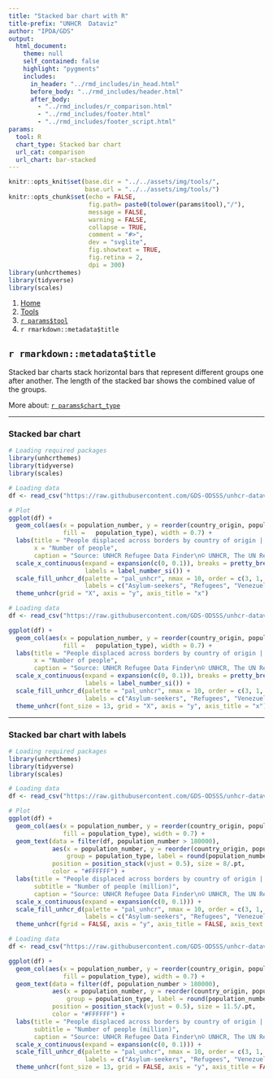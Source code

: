 ```yaml
---
title: "Stacked bar chart with R"
title-prefix: "UNHCR  Dataviz"
author: "IPDA/GDS"
output:
  html_document:
    theme: null
    self_contained: false
    highlight: "pygments"
    includes:
      in_header: "../rmd_includes/in_head.html"
      before_body: "../rmd_includes/header.html"
      after_body:
        - "../rmd_includes/r_comparison.html"
        - "../rmd_includes/footer.html"
        - "../rmd_includes/footer_script.html"
params:
  tool: R
  chart_type: Stacked bar chart
  url_cat: comparison
  url_chart: bar-stacked
---
```


```r
knitr::opts_knit$set(base.dir = "../../assets/img/tools/",
                     base.url = "../../assets/img/tools/")
knitr::opts_chunk$set(echo = FALSE,
                      fig.path= paste0(tolower(params$tool),"/"),
                      message = FALSE,
                      warning = FALSE,
                      collapse = TRUE,
                      comment = "#>",
                      dev = "svglite",
                      fig.showtext = TRUE,
                      fig.retina = 2,
                      dpi = 300)
library(unhcrthemes)
library(tidyverse)
library(scales)
```

<main id="tools" class="container mt-5">

<!-- Breadcrumb is filled automatically with the text from Title and Tool parameter in YAML --> 
<nav aria-label="breadcrumb">
    <ol class="breadcrumb">
        <li class="breadcrumb-item"><a href="../../">Home</a></li>
        <li class="breadcrumb-item"><a href="../">Tools</a></li>
        <li class="breadcrumb-item"><a href="../`r tolower(params$tool)`/">`r params$tool`</a></li>
        <li class="breadcrumb-item active" aria-current="page">`r rmarkdown::metadata$title`</li>
    </ol>
</nav>

<!-- Intro header --> 
<div class="my-5 text-center">

## `r rmarkdown::metadata$title`

<div class="row justify-content-center">
<div class="col-lg-8">

<!-- Only text to change below, the rest comes from the YAML --> 
Stacked bar charts stack horizontal bars that represent different groups one after another. The length of the stacked bar shows the combined value of the groups.

More about: <a href="../../chart_gallery/`r params$url_cat`.html#`r params$url_chart`">`r params$chart_type`</a>

</div>
</div>
</div>


----

<!-- Beginning of section, should be preceded by hr (----) --> 
<section class="my-5">

### Stacked bar chart

<div class="row">

<!-- First column for large screen --> 
<div class="col-lg-6">

```r
# Loading required packages
library(unhcrthemes)
library(tidyverse)
library(scales)

# Loading data
df <- read_csv("https://raw.githubusercontent.com/GDS-ODSSS/unhcr-dataviz-platform/master/data/comparison/bar_stacked.csv")

# Plot
ggplot(df) +
  geom_col(aes(x = population_number, y = reorder(country_origin, population_number),
               fill = 	population_type), width = 0.7) +
  labs(title = "People displaced across borders by country of origin | 2021",
       x = "Number of people",
       caption = "Source: UNHCR Refugee Data Finder\n© UNHCR, The UN Refugee Agency") +
  scale_x_continuous(expand = expansion(c(0, 0.1)), breaks = pretty_breaks(n = 7),
                     labels = label_number_si()) +
  scale_fill_unhcr_d(palette = "pal_unhcr", nmax = 10, order = c(3, 1, 9),
                     labels = c("Asylum-seekers", "Refugees", "Venezuelans displaced abroad")) +
  theme_unhcr(grid = "X", axis = "y", axis_title = "x")
```

</div>
<!-- End First column --->

<!-- Second column for large screen --> 
<div class="col-lg-6">


```r
# Loading data
df <- read_csv("https://raw.githubusercontent.com/GDS-ODSSS/unhcr-dataviz-platform/master/data/comparison/bar_stacked.csv")

ggplot(df) +
  geom_col(aes(x = population_number, y = reorder(country_origin, population_number),
               fill = 	population_type), width = 0.7) +
  labs(title = "People displaced across borders by country of origin | 2021",
       x = "Number of people",
       caption = "Source: UNHCR Refugee Data Finder\n© UNHCR, The UN Refugee Agency") +
  scale_x_continuous(expand = expansion(c(0, 0.1)), breaks = pretty_breaks(n = 7),
                     labels = label_number_si()) +
  scale_fill_unhcr_d(palette = "pal_unhcr", nmax = 10, order = c(3, 1, 9),
                     labels = c("Asylum-seekers", "Refugees", "Venezuelans displaced abroad")) +
  theme_unhcr(font_size = 13, grid = "X", axis = "y", axis_title = "x")
```

</div>
<!-- End Second column --->

</div>
</section>
<!-- End of section --->

----

<!-- Beginning of section, should be preceded by hr (----) --> 
<section class="my-5">

### Stacked bar chart with labels

<div class="row">

<!-- First column for large screen --> 
<div class="col-lg-6">

```r
# Loading required packages
library(unhcrthemes)
library(tidyverse)
library(scales)

# Loading data
df <- read_csv("https://raw.githubusercontent.com/GDS-ODSSS/unhcr-dataviz-platform/master/data/comparison/bar_stacked.csv")

# Plot
ggplot(df) +
  geom_col(aes(x = population_number, y = reorder(country_origin, population_number),
               fill = population_type), width = 0.7) +
  geom_text(data = filter(df, population_number > 180000),
            aes(x = population_number, y = reorder(country_origin, population_number),
                group = population_type, label = round(population_number / 1e6, 1)),
            position = position_stack(vjust = 0.5), size = 8/.pt,
            color = "#FFFFFF") +
  labs(title = "People displaced across borders by country of origin | 2021",
       subtitle = "Number of people (million)",
       caption = "Source: UNHCR Refugee Data Finder\n© UNHCR, The UN Refugee Agency") +
  scale_x_continuous(expand = expansion(c(0, 0.1))) +
  scale_fill_unhcr_d(palette = "pal_unhcr", nmax = 10, order = c(3, 1, 9),
                     labels = c("Asylum-seekers", "Refugees", "Venezuelans displaced abroad")) +
  theme_unhcr(fgrid = FALSE, axis = "y", axis_title = FALSE, axis_text = "y")
```

</div>
<!-- End First column --->

<!-- Second column for large screen --> 
<div class="col-lg-6">


```r
# Loading data
df <- read_csv("https://raw.githubusercontent.com/GDS-ODSSS/unhcr-dataviz-platform/master/data/comparison/bar_stacked.csv")

ggplot(df) +
  geom_col(aes(x = population_number, y = reorder(country_origin, population_number),
               fill = population_type), width = 0.7) +
  geom_text(data = filter(df, population_number > 180000),
            aes(x = population_number, y = reorder(country_origin, population_number),
                group = population_type, label = round(population_number / 1e6, 1)),
            position = position_stack(vjust = 0.5), size = 11.5/.pt,
            color = "#FFFFFF") +
  labs(title = "People displaced across borders by country of origin | 2021",
       subtitle = "Number of people (million)",
       caption = "Source: UNHCR Refugee Data Finder\n© UNHCR, The UN Refugee Agency") +
  scale_x_continuous(expand = expansion(c(0, 0.1))) +
  scale_fill_unhcr_d(palette = "pal_unhcr", nmax = 10, order = c(3, 1, 9),
                     labels = c("Asylum-seekers", "Refugees", "Venezuelans displaced abroad")) +
  theme_unhcr(font_size = 13, grid = FALSE, axis = "y", axis_title = FALSE, axis_text = "y")
```

</div>
<!-- End Second column --->

</div>
</section>
<!-- End of section --->

<!-- To add sections just copy the whole code between the above section tag --->

</main>
